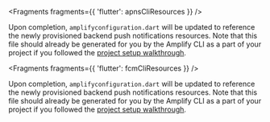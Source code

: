 <BlockSwitcher>
<Block name="iOS">


<Fragments fragments={{ 'flutter': apnsCliResources }} />

Upon completion, `amplifyconfiguration.dart` will be updated to reference the newly provisioned backend push notifications resources. Note that this file should already be generated for you by the Amplify CLI as a part of your project if you followed the [project setup walkthrough](/lib/project-setup/prereq).

</Block>
<Block name="Android">


<Fragments fragments={{ 'flutter': fcmCliResources }} />

Upon completion, `amplifyconfiguration.dart` will be updated to reference the newly provisioned backend push notifications resources. Note that this file should already be generated for you by the Amplify CLI as a part of your project if you followed the [project setup walkthrough](/lib/project-setup/prereq).

</Block>
</BlockSwitcher>
